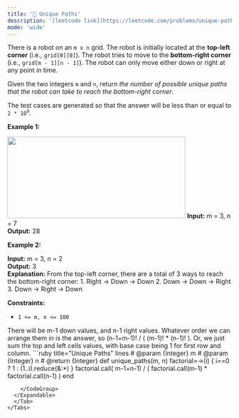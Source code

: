 ```yaml
---
title: '🧀 Unique Paths'
description: '[leetcode link](https://leetcode.com/problems/unique-paths/description/)'
mode: 'wide'
---
```

<Tabs>
  <Tab title="Question" icon="circle-question" iconType="regular">
    <Card>
      <p>There is a robot on an <code>m x n</code> grid. The robot is initially located at the <strong>top-left corner</strong> (i.e., <code>grid[0][0]</code>). The robot tries to move to the <strong>bottom-right corner</strong> (i.e., <code>grid[m - 1][n - 1]</code>). The robot can only move either down or right at any point in time.</p>  <p>Given the two integers <code>m</code> and <code>n</code>, return <em>the number of possible unique paths that the robot can take to reach the bottom-right corner</em>.</p>  <p>The test cases are generated so that the answer will be less than or equal to <code>2 * 10<sup>9</sup></code>.</p>   <p><strong class="example">Example 1:</strong></p> <img src="https://assets.leetcode.com/uploads/2018/10/22/robot_maze.png" style="width: 400px; height: 183px;" />  <strong>Input:</strong> m = 3, n = 7 <br/> <strong>Output:</strong> 28   <p><strong class="example">Example 2:</strong></p>   <strong>Input:</strong> m = 3, n = 2 <br/> <strong>Output:</strong> 3 <br/> <strong>Explanation:</strong> From the top-left corner, there are a total of 3 ways to reach the bottom-right corner: 1. Right -&gt; Down -&gt; Down 2. Down -&gt; Down -&gt; Right 3. Down -&gt; Right -&gt; Down    <p><strong>Constraints:</strong></p>  <ul>  <li><code>1 &lt;= m, n &lt;= 100</code></li> </ul> 
    </Card>
  </Tab>
  <Tab title="Solution" icon="lightbulb" iconType="regular" >
    <Card>
      There will be m-1 down values, and n-1 right values. Whatever order we can arrange them in is the answer, so (n-1+m-1)! / ( (m-1)! * (n-1)! ). Or, we just sum the top and left cells values, with base case being 1 for first row and column.
    </Card>
  <Expandable title="code">
    <CodeGroup dropdown>
```ruby title="Unique Paths" lines
# @param {Integer} m
# @param {Integer} n
# @return {Integer}
def unique_paths(m, n)
  factorial=->(i) { i==0 ? 1 : (1..i).reduce(&:*) }
  factorial.call( m-1+n-1) / ( factorial.call(m-1) * factorial.call(n-1) )
end

```
    </CodeGroup>
  </Expandable>
  </Tab>
</Tabs>
